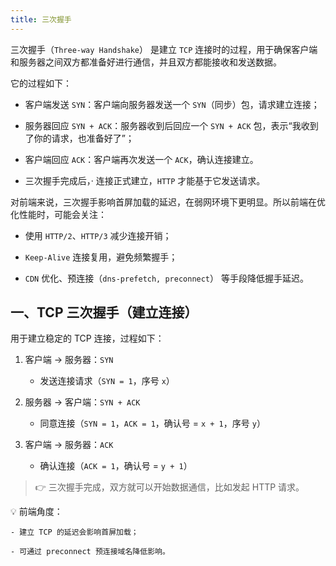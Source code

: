 ```yaml
---
title: 三次握手
---
```


三次握手（`Three-way Handshake`） 是建立 `TCP` 连接时的过程，用于确保客户端和服务器之间双方都准备好进行通信，并且双方都能接收和发送数据。

它的过程如下：

- 客户端发送 `SYN`：客户端向服务器发送一个 `SYN`（同步）包，请求建立连接；

- 服务器回应 `SYN + ACK`：服务器收到后回应一个 `SYN + ACK` 包，表示“我收到了你的请求，也准备好了”；

- 客户端回应 `ACK`：客户端再次发送一个 `ACK`，确认连接建立。

- 三次握手完成后，· 连接正式建立，`HTTP` 才能基于它发送请求。

对前端来说，三次握手影响首屏加载的延迟，在弱网环境下更明显。所以前端在优化性能时，可能会关注：

- 使用 `HTTP/2`、`HTTP/3` 减少连接开销；

- `Keep-Alive` 连接复用，避免频繁握手；

- `CDN` 优化、预连接（`dns-prefetch, preconnect`） 等手段降低握手延迟。

## 一、TCP 三次握手（建立连接）

用于建立稳定的 TCP 连接，过程如下：

1. 客户端 → 服务器：`SYN`

    - 发送连接请求（`SYN = 1`，序号 `x`）

2. 服务器 → 客户端：`SYN + ACK`

    - 同意连接（`SYN = 1`，`ACK = 1`，确认号 = `x + 1`，序号 `y`）

3. 客户端 → 服务器：`ACK`

    - 确认连接（`ACK = 1`，确认号 = `y + 1`）

> 👉 三次握手完成，双方就可以开始数据通信，比如发起 HTTP 请求。

💡 前端角度：

    - 建立 TCP 的延迟会影响首屏加载；

    - 可通过 preconnect 预连接域名降低影响。
